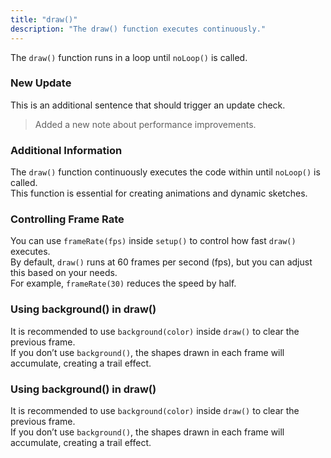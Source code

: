 ```yaml
---
title: "draw()"
description: "The draw() function executes continuously."
---
```


The `draw()` function runs in a loop until `noLoop()` is called.

### New Update  
This is an additional sentence that should trigger an update check.

> Added a new note about performance improvements.

### Additional Information  
The `draw()` function continuously executes the code within until `noLoop()` is called.  
This function is essential for creating animations and dynamic sketches.

### Controlling Frame Rate  
You can use `frameRate(fps)` inside `setup()` to control how fast `draw()` executes.  
By default, `draw()` runs at 60 frames per second (fps), but you can adjust this based on your needs.  
For example, `frameRate(30)` reduces the speed by half.

### Using background() in draw()  
It is recommended to use `background(color)` inside `draw()` to clear the previous frame.  
If you don’t use `background()`, the shapes drawn in each frame will accumulate, creating a trail effect.

### Using background() in draw()  
It is recommended to use `background(color)` inside `draw()` to clear the previous frame.  
If you don’t use `background()`, the shapes drawn in each frame will accumulate, creating a trail effect.
